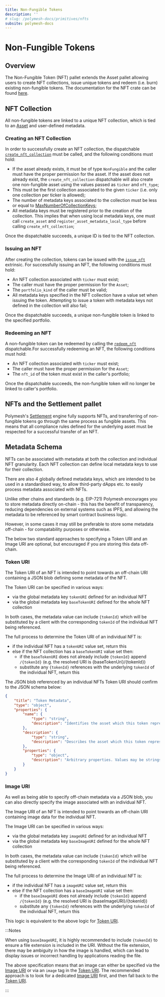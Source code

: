 ```yaml
---
title: Non-Fungible Tokens
description: ''
# slug: /polymesh-docs/primitives/nfts
subsite: polymesh-docs
---
```


# Non-Fungible Tokens 

## Overview

The Non-Fungible Token (NFT) pallet extends the Asset pallet allowing users to create NFT collections, issue unique tokens and redeem (i.e. burn) existing non-fungible tokens. The documentation for the NFT crate can be found [here](https://docs.polymesh.live/pallet_nft/index.html).

## NFT Collection

All non-fungible tokens are linked to a unique NFT collection, which is tied to an [Asset](https://developers.polymesh.network/polymesh-docs/primitives/assets/#asset-creation) and user-defined metadata.

### Creating an NFT Collection

In order to successfully create an NFT collection, the dispatchable [`create_nft_collection`](https://docs.polymesh.live/pallet_nft/struct.Module.html#arguments) must be called, and the following conditions must hold:
* If the asset already exists, it must be of type `NonFungible` and the caller must have the proper permission for the asset. If the asset does not already exist, the `create_nft_collection` dispatchable will also create one non-fungible asset using the values passed as `ticker` and `nft_type`; 
* This must be the first collection associated to the given `ticker` (i.e. only one collection per ticker is allowed);
* The number of metadata keys associated to the collection must be less or equal to [MaxNumberOfCollectionKeys](https://docs.polymesh.live/pallet_nft/trait.Config.html#associatedtype.MaxNumberOfCollectionKeys);
* All metadata keys must be registered prior to the creation of the collection. This implies that when using local metadata keys, one must call `create_asset` and `register_asset_metadata_local_type` before calling `create_nft_collection`;

Once the dispatchable succeeds, a unique ID is tied to the NFT collection.

### Issuing an NFT 

After creating the collection, tokens can be issued with the [`issue_nft`](https://docs.polymesh.live/pallet_nft/struct.Module.html#arguments-1) extrinsic. For successfully issuing an NFT, the following conditions must hold:
* An NFT collection associated with `ticker` must exist;
* The caller must have the proper permission for the `Asset`;
* The `portfolio_kind` of the caller must be valid;
* All metadata keys specified in the NFT collection have a value set when issuing the token. Attempting to issue a token with metadata keys not defined in the collection will also fail;
  
Once the dispatchable succeeds, a unique non-fungible token is linked to the specified portfolio. 

### Redeeming an NFT 

A non-fungible token can be redeemed by calling the [`redeem_nft`](https://docs.polymesh.live/pallet_nft/struct.Module.html#arguments-2) dispatchable.For successfully redeeming an NFT, the following conditions must hold: 
* An NFT collection associated with `ticker` must exist;
* The caller must have the proper permission for the `Asset`;
* The `nft_id` of the token must exist in the caller's portfolio;
  
Once the dispatchable succeeds, the non-fungible token will no longer be linked to caller's portfolio.

## NFTs and the Settlement pallet

Polymesh's [Settlement](https://developers.polymesh.network/polymesh-docs/primitives/settlement/#overview) engine fully supports NFTs, and transferring of non-fungible tokens go through the same process as fungible assets. This means that all compliance rules defined for the underlying asset must be respected for a successful transfer of an NFT.

## Metadata Schema

NFTs can be associated with metadata at both the collection and individual NFT granularity. Each NFT collection can define local metadata keys to use for their collection.

There are also 4 globally defined metadata keys, which are intended to be used in a standardised way, to allow third-party dApps etc. to easily process metadata associated with NFTs.

Unlike other chains and standards (e.g. EIP-721) Polymesh encourages you to store metadata directly on-chain - this has the benefit of transparency, reducing dependencies on external systems such as IPFS, and allowing the metadata to be referenced by smart contract business logic.

However, in some cases it may still be preferable to store some metadata off-chain - for compatability purposes or otherwise.

The below two standard approaches to specifying a Token URI and an Image URI are optional, but encouraged if you are storing this data off-chain.

### Token URI

The Token URI of an NFT is intended to point towards an off-chain URI containing a JSON blob defining some metadata of the NFT.

The Token URI can be specified in various ways:
* via the global metadata key `tokenURI` defined for an individual NFT
* via the global metadata key `baseTokenURI` defined for the whole NFT collection

In both cases, the metadata value can include `{tokenId}` which will be substituted by a client with the corresponding `tokenId` of the individual NFT being referenced.

The full process to determine the Token URI of an individual NFT is:
* if the individual NFT has a `tokenURI` value set, return this
* else if the NFT collection has a `baseTokenURI` value set then:
  * if the `baseTokenURI` does not already include `{tokenId}` append `/{tokenId}` (e.g. the resolved URI is {baseTokenUri}/{tokenId})
  * substitute any `{tokenId}` references with the underlying `tokenId` of the individual NFT, return this

The JSON blob referenced by an individual NFTs Token URI should confirm to the JSON schema below:
```json
{
    "title": "Token Metadata",
    "type": "object",
    "properties": {
        "name": {
            "type": "string",
            "description": "Identifies the asset which this token represents"
        },
        "description": {
            "type": "string",
            "description": "Describes the asset which this token represents"
        },
        "properties": {
            "type": "object",
            "description": "Arbitrary properties. Values may be strings, numbers, object or arrays."
        }
    }
}
```

### Image URI

As well as being able to specify off-chain metadata via a JSON blob, you can also directly specify the image associated with an individual NFT.

The Image URI of an NFT is intended to point towards an off-chain URI containing image data for the individual NFT.

The Image URI can be specified in various ways:
* via the global metadata key `imageURI` defined for an individual NFT
* via the global metadata key `baseImageURI` defined for the whole NFT collection

In both cases, the metadata value can include `{tokenId}` which will be substituted by a client with the corresponding `tokenId` of the individual NFT being referenced.

The full process to determine the Image URI of an individual NFT is:
* if the individual NFT has a `imageURI` value set, return this
* else if the NFT collection has a `baseImageURI` value set then:
  * if the `baseImageURI` does not already include `{tokenId}` append `/{tokenId}` (e.g. the resolved URI is {baseImageURI}/{tokenId})
  * substitute any `{tokenId}` references with the underlying `tokenId` of the individual NFT, return this

This logic is equivalent to the above logic for [Token URI](#token-uri).

:::Notes

When using `baseImageURI`, it is highly recommended to include `{tokenId}` to ensure a file extension is included in the URI. Without the file extension, there may be ambiguity in how the image is handled, which can lead to display issues or incorrect handling by applications reading the file.

The above specification means that an image can either be specified via the [Image URI](#image-uri) or via an `image` tag in the [Token URI](#token-uri). The recommended approach is to look for a dedicated [Image URI](#image-uri) first, and then fall back to the [Token URI](#token-uri).

:::